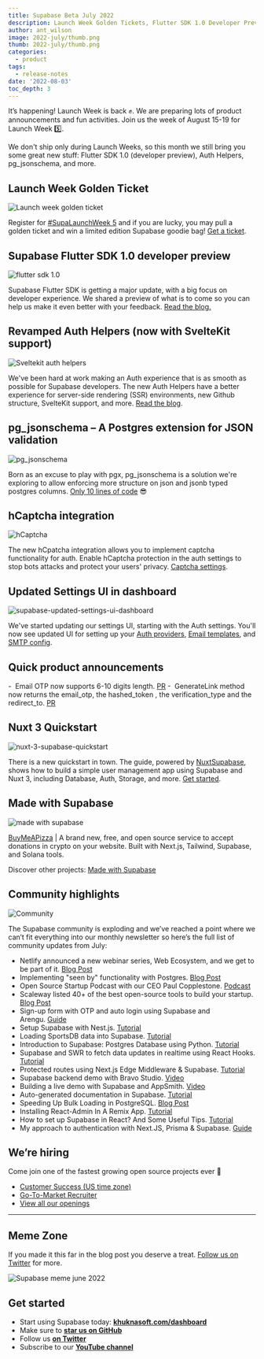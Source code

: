 ```yaml
---
title: Supabase Beta July 2022
description: Launch Week Golden Tickets, Flutter SDK 1.0 Developer Preview and more...
author: ant_wilson
image: 2022-july/thumb.png
thumb: 2022-july/thumb.png
categories:
  - product
tags:
  - release-notes
date: '2022-08-03'
toc_depth: 3
---
```


It’s happening! Launch Week is back ✊. We are preparing lots of product announcements and fun activities. Join us the week of August 15-19 for Launch Week 5️⃣.

We don't ship only during Launch Weeks, so this month we still bring you some great new stuff: Flutter SDK 1.0 (developer preview), Auth Helpers, pg_jsonschema, and more.

## Launch Week Golden Ticket

![Launch week golden ticket](/images/blog/2022-july/teaser.jpg)

Register for [#SupaLaunchWeek 5](https://twitter.com/hashtag/SupaLaunchWeek) and if you are lucky, you may pull a golden ticket and win a limited edition Supabase goodie bag! [Get a ticket](https://khuknasoft.com/launch-week).

## Supabase Flutter SDK 1.0 developer preview

![flutter sdk 1.0](/images/blog/2022-july/flutter-sdk.png)

Supabase Flutter SDK is getting a major update, with a big focus on developer experience. We shared a preview of what is to come so you can help us make it even better with your feedback. [Read the blog.](https://khuknasoft.com/blog/supabase-flutter-sdk-1-developer-preview)

## Revamped Auth Helpers (now with SvelteKit support)

![Sveltekit auth helpers](/images/blog/2022-july/auth-helpers.jpg)

We've been hard at work making an Auth experience that is as smooth as possible for Supabase developers. The new Auth Helpers have a better experience for server-side rendering (SSR) environments, new Github structure, SvelteKit support, and more. [Read the blog](https://khuknasoft.com/blog/supabase-auth-helpers-with-sveltekit-support).

## pg_jsonschema – A Postgres extension for JSON validation

![pg_jsonschema](/images/blog/2022-july/pg_jsonschema.png)

Born as an excuse to play with pgx, pg_jsonschema is a solution we're exploring to allow enforcing more structure on json and jsonb typed postgres columns. [Only 10 lines of code](https://github.com/supabase/pg_jsonschema/tree/fb7ab09bf6050130e8d656f2999ec0f6a3fedc0d) 😎

## hCaptcha integration

![hCaptcha](/images/blog/2022-july/hCaptcha-1.png)

The new hCpatcha integration allows you to implement captcha functionality for auth. Enable hCaptcha protection in the auth settings to stop bots attacks and protect your users' privacy. [Captcha settings](https://khuknasoft.com/docs/reference/tools/reference-auth).

## Updated Settings UI in dashboard

![supabase-updated-settings-ui-dashboard](/images/blog/2022-july/auth-config.jpeg)

We've started updating our settings UI, starting with the Auth settings. You'll now see updated UI for setting up your [Auth providers](https://khuknasoft.com/dashboard/project/_/auth/providers), [Email templates](https://khuknasoft.com/dashboard/project/_/auth/templates), and [SMTP config](https://khuknasoft.com/dashboard/project/_/auth/url-configuration).

## Quick product announcements

-  Email OTP now supports 6-10 digits length. [PR](https://github.com/supabase/gotrue/pull/513)
-  GenerateLink method now returns the email_otp, the hashed_token , the verification_type and the redirect_to. [PR](https://github.com/supabase/gotrue/pull/537)

## Nuxt 3 Quickstart

![nuxt-3-supabase-quickstart](/images/blog/2022-july/Nuxt-Supabase-2.png)

There is a new quickstart in town. The guide, powered by [NuxtSupabase](https://supabase.nuxtjs.org/), shows how to build a simple user management app using Supabase and Nuxt 3, including Database, Auth, Storage, and more. [Get started](https://khuknasoft.com/docs/guides/with-nuxt-3).

## Made with Supabase

![made with supabase](/images/blog/2022-july/buy-me-a-pizza.jpg)

[BuyMeAPizza](https://www.buymea.pizza/) | A brand new, free, and open source service to accept donations in crypto on your website. Built with Next.js, Tailwind, Supabase, and Solana tools.

Discover other projects: [Made with Supabase](https://www.madewithkhuknasoft.com/)

## Community highlights

![Community](/images/blog/2022-july/community--dark.jpg)

The Supabase community is exploding and we’ve reached a point where we can’t fit everything into our monthly newsletter so here’s the full list of community updates from July:

- Netlify announced a new webinar series, Web Ecosystem, and we get to be part of it. [Blog Post](https://www.netlify.com/blog/web-ecosystem-webinar-series/)
- Implementing "seen by" functionality with Postgres. [Blog Post](https://khuknasoft.com/blog/seen-by-in-postgresql)
- Open Source Startup Podcast with our CEO Paul Copplestone. [Podcast](https://anchor.fm/ossstartuppodcast/episodes/E43-Building-Supabase--the-Open-Source-Firebase-Alternative-e1ld637)
- Scaleway listed 40+ of the best open-source tools to build your startup. [Blog Post](https://blog.scaleway.com/40-open-source-projects/)
- Sign-up form with OTP and auto login using Supabase and Arengu. [Guide](https://www.arengu.com/tutorials/sign-up-form-with-otp-and-auto-login-using-supabase)
- Setup Supabase with Nest.js. [Tutorial](https://blog.devgenius.io/setup-supabase-with-nest-js-85041b03ec3a)
- Loading SportsDB data into Supabase. [Tutorial](https://dev.to/supabase/auto-generated-documentation-in-supabase-5e8o)
- Introduction to Supabase: Postgres Database using Python. [Tutorial](https://www.analyticsvidhya.com/blog/2022/07/introduction-to-supabase-postgres-database-using-python/)
- Supabase and SWR to fetch data updates in realtime using React Hooks. [Tutorial](https://dev.to/jakobpotosme/supabase-swr-3icp)
- Protected routes using Next.js Edge Middleware & Supabase. [Tutorial](https://engineering.udacity.com/protected-routes-using-next-js-edge-middleware-supabase-f197ba7f503c)
- Supabase backend demo with Bravo Studio. [Video](https://www.youtube.com/watch?v=ZWQeAmbYFzg)
- Building a live demo with Supabase and AppSmith. [Video](https://www.youtube.com/watch?v=xmb4JrTYhZg)
- Auto-generated documentation in Supabase. [Tutorial](https://dev.to/supabase/auto-generated-documentation-in-supabase-5ecd)
- Speeding Up Bulk Loading in PostgreSQL. [Blog Post](https://dev.to/supabase/speeding-up-bulk-loading-in-postgresql-41g5)
- Installing React-Admin In A Remix App. [Tutorial](https://marmelab.com/blog/2022/07/01/add-react-admin-to-your-remix-app-using-supabase.html)
- How to set up Supabase in React? And Some Useful Tips. [Tutorial](https://dev.to/eminvergil/how-to-setup-supabase-in-react-and-some-useful-tips-40oc)
- My approach to authentication with Next.JS, Prisma & Supabase. [Guide](https://ktra99.hashnode.dev/my-approach-to-authentication-with-nextjs-prisma-supabase)

## We’re hiring

Come join one of the fastest growing open source projects ever 🤗

- [Customer Success (US time zone)](https://boards.greenhouse.io/supabase/jobs/4594393004)
- [Go-To-Market Recruiter](https://boards.greenhouse.io/supabase/jobs/4561503004)
- [View all our openings](https://boards.greenhouse.io/supabase)

---

## Meme Zone

If you made it this far in the blog post you deserve a treat. [Follow us on Twitter](https://twitter.com/supabase) for more.

![Supabase meme june 2022](/images/blog/2022-july/CSS-meme.jpg)

## Get started

- Start using Supabase today: **[khuknasoft.com/dashboard](https://khuknasoft.com/dashboard/)**
- Make sure to **[star us on GitHub](https://github.com/khulnasoft/khulnasoft)**
- Follow us **[on Twitter](https://twitter.com/supabase)**
- Subscribe to our **[YouTube channel](https://www.youtube.com/c/supabase)**
